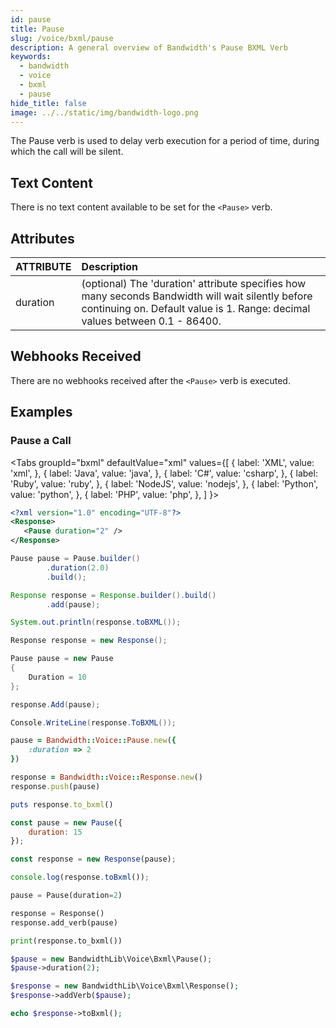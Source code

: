 ```yaml
---
id: pause
title: Pause
slug: /voice/bxml/pause
description: A general overview of Bandwidth's Pause BXML Verb
keywords:
  - bandwidth
  - voice
  - bxml
  - pause
hide_title: false
image: ../../static/img/bandwidth-logo.png
---
```



The Pause verb is used to delay verb execution for a period of time, during which the call will be silent.

## Text Content

There is no text content available to be set for the `<Pause>` verb.

## Attributes

| ATTRIBUTE | Description                                                                                            |
|:----------|:-------------------------------------------------------------------------------------------------------|
| duration  | (optional) The 'duration' attribute specifies how many seconds Bandwidth will wait silently before continuing on. Default value is 1. Range: decimal values between 0.1 - 86400. |


## Webhooks Received

There are no webhooks received after the `<Pause>` verb is executed.

## Examples

### Pause a Call

<Tabs
  groupId="bxml"
  defaultValue="xml"
  values={[
    { label: 'XML', value: 'xml', },
    { label: 'Java', value: 'java', },
    { label: 'C#', value: 'csharp', },
    { label: 'Ruby', value: 'ruby', },
    { label: 'NodeJS', value: 'nodejs', },
    { label: 'Python', value: 'python', },
    { label: 'PHP', value: 'php', },
  ]
}>
<TabItem value="xml">

```xml
<?xml version="1.0" encoding="UTF-8"?>
<Response>
   <Pause duration="2" />
</Response>
```

</TabItem>
<TabItem value="java">

```java
Pause pause = Pause.builder()
        .duration(2.0)
        .build();

Response response = Response.builder().build()
        .add(pause);

System.out.println(response.toBXML());
```

</TabItem>
<TabItem value="csharp">

```csharp
Response response = new Response();

Pause pause = new Pause
{
    Duration = 10
};

response.Add(pause);

Console.WriteLine(response.ToBXML());
```

</TabItem>
<TabItem value="ruby">

```ruby
pause = Bandwidth::Voice::Pause.new({
    :duration => 2
})

response = Bandwidth::Voice::Response.new()
response.push(pause)

puts response.to_bxml()
```

</TabItem>
<TabItem value="nodejs">

```js
const pause = new Pause({
    duration: 15
});

const response = new Response(pause);

console.log(response.toBxml());
```

</TabItem>
<TabItem value="python">

```python
pause = Pause(duration=2)

response = Response()
response.add_verb(pause)

print(response.to_bxml())
```

</TabItem>
<TabItem value="php">

```php
$pause = new BandwidthLib\Voice\Bxml\Pause();
$pause->duration(2);

$response = new BandwidthLib\Voice\Bxml\Response();
$response->addVerb($pause);

echo $response->toBxml();
```

</TabItem>
</Tabs>
